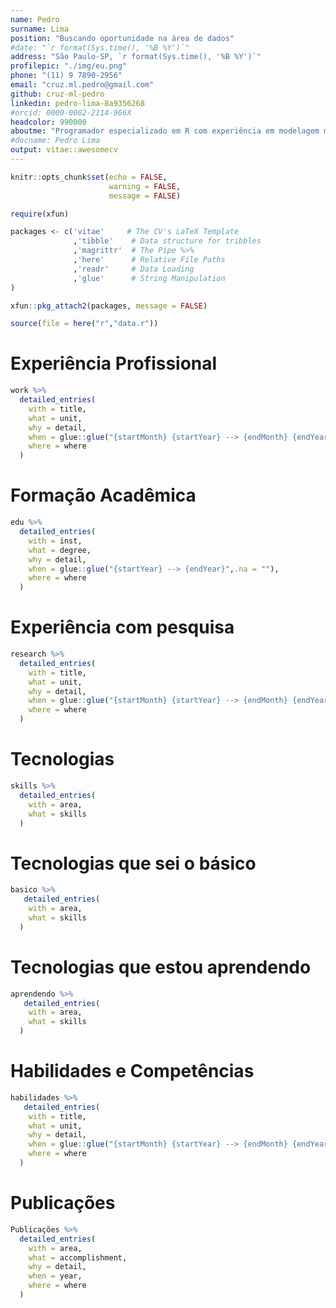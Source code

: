 ```yaml
---
name: Pedro
surname: Lima
position: "Buscando oportunidade na área de dados"
#date: "`r format(Sys.time(), '%B %Y')`"
address: "São Paulo-SP, `r format(Sys.time(), '%B %Y')`"
profilepic: "./img/eu.png"
phone: "(11) 9 7890-2956"
email: "cruz.ml.pedro@gmail.com"
github: cruz-ml-pedro
linkedin: pedro-lima-8a9356268
#orcid: 0000-0002-2114-966X
headcolor: 990000
aboutme: "Programador especializado em R com experiência em modelagem matemática e ciência de dados. Iniciei minha carreira nas áreas de meio ambiente e geofísica, trabalhando com modelos analíticos, numéricos, estocásticos, de inversão e inferenciais. Também adquiri expertise em análise de séries temporais, incluindo técnicas de análise de sinais como análise de Fourier e Wavelets. Recentemente, minha atuação tem se concentrado na ciência de dados, com ênfase na criação de modelos de inteligência artificial, processos de ETL, web scraping e desenvolvimento de dashboards interativos."
#docname: Pedro Lima
output: vitae::awesomecv
---
```

  
```r

knitr::opts_chunk$set(echo = FALSE,
                      warning = FALSE,
                      message = FALSE)

require(xfun)

packages <- c('vitae'     # The CV's LaTeX Template
              ,'tibble'    # Data structure for tribbles
              ,'magrittr'  # The Pipe %>%
              ,'here'      # Relative File Paths
              ,'readr'     # Data Loading
              ,'glue'      # String Manipulation
)

xfun::pkg_attach2(packages, message = FALSE)

source(file = here("r","data.r"))

```

# Experiência Profissional

```r

work %>%
  detailed_entries(
    with = title,
    what = unit,
    why = detail,
    when = glue::glue("{startMonth} {startYear} --> {endMonth} {endYear}",.na = ""),
    where = where
  )

```

# Formação Acadêmica

```r

edu %>%
  detailed_entries(
    with = inst,
    what = degree,
    why = detail,
    when = glue::glue("{startYear} --> {endYear}",.na = ""),
    where = where
  )

```

# Experiência com pesquisa

```r

research %>% 
  detailed_entries(
    with = title,
    what = unit,
    why = detail,
    when = glue::glue("{startMonth} {startYear} --> {endMonth} {endYear}",.na = ""),
    where = where
  )

```

# Tecnologias

```r

skills %>%
  detailed_entries(
    with = area,
    what = skills
  )

```


# Tecnologias que sei o básico 
```r

basico %>% 
   detailed_entries(
    with = area,
    what = skills
  )

```


# Tecnologias que estou aprendendo
```r

aprendendo %>% 
   detailed_entries(
    with = area,
    what = skills
  )

```

# Habilidades e Competências

```r
habilidades %>% 
   detailed_entries(
    with = title,
    what = unit,
    why = detail,
    when = glue::glue("{startMonth} {startYear} --> {endMonth} {endYear}",.na = ""),
    where = where
  )


```


# Publicações

```r

Publicações %>%
  detailed_entries(
    with = area,
    what = accomplishment,
    why = detail,
    when = year,
    where = where
  )

```

